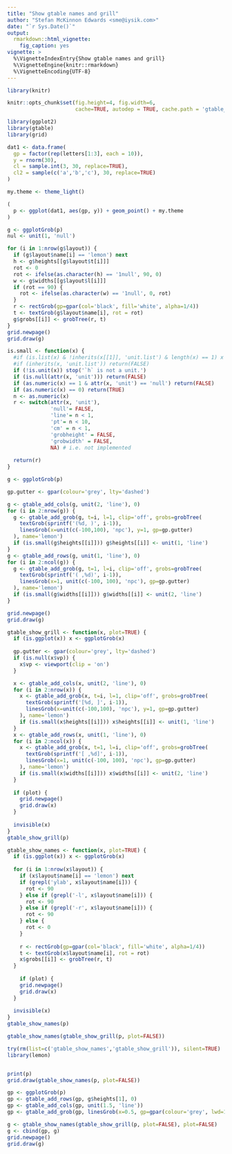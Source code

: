 ```yaml
---
title: "Show gtable names and grill"
author: "Stefan McKinnon Edwards <sme@iysik.com>"
date: "`r Sys.Date()`"
output:
  rmarkdown::html_vignette:
    fig_caption: yes
vignette: >
  %\VignetteIndexEntry{Show gtable names and grill}
  %\VignetteEngine{knitr::rmarkdown}
  %\VignetteEncoding{UTF-8}
---
```


```r
library(knitr)

knitr::opts_chunk$set(fig.height=4, fig.width=6,
                      cache=TRUE, autodep = TRUE, cache.path = 'gtable_show_lemonade/')
```

```r
library(ggplot2)
library(gtable)
library(grid)

dat1 <- data.frame(
  gp = factor(rep(letters[1:3], each = 10)),
  y = rnorm(30),
  cl = sample.int(3, 30, replace=TRUE),
  cl2 = sample(c('a','b','c'), 30, replace=TRUE)
)

my.theme <- theme_light()

(
  p <- ggplot(dat1, aes(gp, y)) + geom_point() + my.theme
)
```


```r
g <- ggplotGrob(p)
nul <- unit(1, 'null')

for (i in 1:nrow(g$layout)) {
  if (g$layout$name[i] == 'lemon') next
  h <- g$heights[[g$layout$t[i]]]
  rot <- 0
  rot <- ifelse(as.character(h) == '1null', 90, 0)
  w <- g$widths[[g$layout$l[i]]]
  if (rot == 90) {
    rot <- ifelse(as.character(w) == '1null', 0, rot)
  }
  r <- rectGrob(gp=gpar(col='black', fill='white', alpha=1/4))
  t <- textGrob(g$layout$name[i], rot = rot)
  g$grobs[[i]] <- grobTree(r, t)
}
grid.newpage()
grid.draw(g)
```


```r
is.small <- function(x) {
  #if (is.list(x) & !inherits(x[[1]], 'unit.list') & length(x) == 1) x <- x[[1]]
  #if (inherits(x, 'unit.list')) return(FALSE)
  if (!is.unit(x)) stop('`h` is not a unit.')
  if (is.null(attr(x, 'unit'))) return(FALSE)
  if (as.numeric(x) == 1 & attr(x, 'unit') == 'null') return(FALSE)
  if (as.numeric(x) == 0) return(TRUE)
  n <- as.numeric(x)
  r <- switch(attr(x, 'unit'),
              'null'= FALSE,
              'line'= n < 1,
              'pt'= n < 10,
              'cm' = n < 1,
              'grobheight' = FALSE,
              'grobwidth' = FALSE,
              NA) # i.e. not implemented
  
  return(r)
}
```
```r
g <- ggplotGrob(p)

gp.gutter <- gpar(colour='grey', lty='dashed')

g <- gtable_add_cols(g, unit(2, 'line'), 0)
for (i in 2:nrow(g)) {
  g <- gtable_add_grob(g, t=i, l=1, clip='off', grobs=grobTree(
    textGrob(sprintf('(%d, )', i-1)),
    linesGrob(x=unit(c(-100,100), 'npc'), y=1, gp=gp.gutter)
  ), name='lemon')
  if (is.small(g$heights[[i]])) g$heights[[i]] <- unit(1, 'line')
}
g <- gtable_add_rows(g, unit(1, 'line'), 0)
for (i in 2:ncol(g)) {
  g <- gtable_add_grob(g, t=1, l=i, clip='off', grobs=grobTree(
    textGrob(sprintf('( ,%d)', i-1)),
    linesGrob(x=1, unit(c(-100, 100), 'npc'), gp=gp.gutter)
  ), name='lemon')
  if (is.small(g$widths[[i]])) g$widths[[i]] <- unit(2, 'line')
}

grid.newpage()
grid.draw(g)
```

```r
gtable_show_grill <- function(x, plot=TRUE) {
  if (is.ggplot(x)) x <- ggplotGrob(x)
  
  gp.gutter <- gpar(colour='grey', lty='dashed')
  if (is.null(x$vp)) {
    x$vp <- viewport(clip = 'on')
  }

  x <- gtable_add_cols(x, unit(2, 'line'), 0)
  for (i in 2:nrow(x)) {
    x <- gtable_add_grob(x, t=i, l=1, clip='off', grobs=grobTree(
      textGrob(sprintf('[%d, ]', i-1)),
      linesGrob(x=unit(c(-100,100), 'npc'), y=1, gp=gp.gutter)
    ), name='lemon')
    if (is.small(x$heights[[i]])) x$heights[[i]] <- unit(1, 'line')
  }
  x <- gtable_add_rows(x, unit(1, 'line'), 0)
  for (i in 2:ncol(x)) {
    x <- gtable_add_grob(x, t=1, l=i, clip='off', grobs=grobTree(
      textGrob(sprintf('[ ,%d]', i-1)),
      linesGrob(x=1, unit(c(-100, 100), 'npc'), gp=gp.gutter)
    ), name='lemon')
    if (is.small(x$widths[[i]])) x$widths[[i]] <- unit(2, 'line')
  }
  
  if (plot) {
    grid.newpage()
    grid.draw(x)
  }
  
  invisible(x)
}
gtable_show_grill(p)
```


```r
gtable_show_names <- function(x, plot=TRUE) {
  if (is.ggplot(x)) x <- ggplotGrob(x)
  
  for (i in 1:nrow(x$layout)) {
    if (x$layout$name[i] == 'lemon') next
    if (grepl('ylab', x$layout$name[i])) {
      rot <- 90
    } else if (grepl('-l', x$layout$name[i])) {
      rot <- 90
    } else if (grepl('-r', x$layout$name[i])) {
      rot <- 90
    } else {
      rot <- 0
    }
  
    r <- rectGrob(gp=gpar(col='black', fill='white', alpha=1/4))
    t <- textGrob(x$layout$name[i], rot = rot)
    x$grobs[[i]] <- grobTree(r, t)
  }
  
    if (plot) {
    grid.newpage()
    grid.draw(x)
  }
  
  invisible(x)
}
gtable_show_names(p)
```


```r
gtable_show_names(gtable_show_grill(p, plot=FALSE))
```

```r
try(rm(list=c('gtable_show_names','gtable_show_grill')), silent=TRUE)
library(lemon)


print(p)
grid.draw(gtable_show_names(p, plot=FALSE))
```

```r
gp <- ggplotGrob(p)
gp <- gtable_add_rows(gp, g$heights[1], 0)
gp <- gtable_add_cols(gp, unit(1.5, 'line'))
gp <- gtable_add_grob(gp, linesGrob(x=0.5, gp=gpar(colour='grey', lwd=1.2)), t=1, b=nrow(gp), l=ncol(gp))

g <- gtable_show_names(gtable_show_grill(p, plot=FALSE), plot=FALSE)
g <- cbind(gp, g)
grid.newpage()
grid.draw(g)
```

